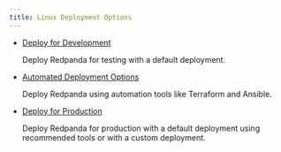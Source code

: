 ```yaml
---
title: Linux Deployment Options
---
```


<head>
    <meta name="title" content="Linux Deployment Options | Redpanda Docs"/>
    <meta name="description" content="Deploy Redpanda on Linux for development or for production."/>
    <link rel="canonical" href="https://docs.redpanda.com/docs/deploy/deployment-option/self-hosted/manual/production/" />
</head>

- [Deploy for Development](../production/dev-deployment)

   Deploy Redpanda for testing with a default deployment. 

- [Automated Deployment Options](../production/production-deployment-automation)
  
   Deploy Redpanda using automation tools like Terraform and Ansible.

- [Deploy for Production](../production/production-deployment)

   Deploy Redpanda for production with a default deployment using recommended tools or with a custom deployment.